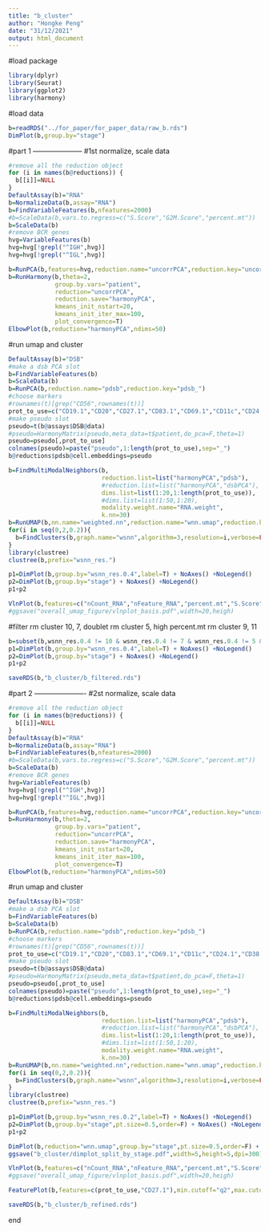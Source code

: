 ```yaml
---
title: "b_cluster"
author: "Hongke Peng"
date: "31/12/2021"
output: html_document
---
```


#load package
```r
library(dplyr)
library(Seurat)
library(ggplot2)
library(harmony)
```

#load data
```r
b=readRDS("../for_paper/for_paper_data/raw_b.rds")
DimPlot(b,group.by="stage")
```

#part 1 ---------------------
#1st normalize, scale data
```r
#remove all the reduction object
for (i in names(b@reductions)) {
  b[[i]]=NULL
}
DefaultAssay(b)="RNA"
b=NormalizeData(b,assay="RNA")
b=FindVariableFeatures(b,nfeatures=2000)
#b=ScaleData(b,vars.to.regress=c("S.Score","G2M.Score","percent.mt"))
b=ScaleData(b)
#remove BCR genes
hvg=VariableFeatures(b)
hvg=hvg[!grepl("^IGH",hvg)]
hvg=hvg[!grepl("^IGL",hvg)]

b=RunPCA(b,features=hvg,reduction.name="uncorrPCA",reduction.key="uncorrPCA_")
b=RunHarmony(b,theta=2,
             group.by.vars="patient",
             reduction="uncorrPCA",
             reduction.save="harmonyPCA",
             kmeans_init_nstart=20,
             kmeans_init_iter_max=100,
             plot_convergence=T)
ElbowPlot(b,reduction="harmonyPCA",ndims=50)
```

#run umap and cluster
```r
DefaultAssay(b)="DSB"
#make a dsb PCA slot
b=FindVariableFeatures(b)
b=ScaleData(b)
b=RunPCA(b,reduction.name="pdsb",reduction.key="pdsb_")
#choose markers
#rownames(t)[grep("CD56",rownames(t))]
prot_to_use=c("CD19.1","CD20","CD27.1","CD83.1","CD69.1","CD11c","CD24.1","CD38.1","CD1d","CD21","CD22.1","CD62L","CD3-UCHT1","CD8","CD4-RPA-T4")
#make pseudo slot
pseudo=t(b@assays$DSB@data)
#pseudo=HarmonyMatrix(pseudo,meta_data=t$patient,do_pca=F,theta=1)
pseudo=pseudo[,prot_to_use]
colnames(pseudo)=paste("pseudo",1:length(prot_to_use),sep="_")
b@reductions$pdsb@cell.embeddings=pseudo

b=FindMultiModalNeighbors(b,
                          reduction.list=list("harmonyPCA","pdsb"),
                          #reduction.list=list("harmonyPCA","dsbPCA"),
                          dims.list=list(1:20,1:length(prot_to_use)),
                          #dims.list=list(1:50,1:20),
                          modality.weight.name="RNA.weight",
                          k.nn=30)
b=RunUMAP(b,nn.name="weighted.nn",reduction.name="wnn.umap",reduction.key="wnnUMAP_")
for(i in seq(0,2,0.2)){
  b=FindClusters(b,graph.name="wsnn",algorithm=3,resolution=i,verbose=FALSE)
}
library(clustree)
clustree(b,prefix="wsnn_res.")
```
```r
p1=DimPlot(b,group.by="wsnn_res.0.4",label=T) + NoAxes() +NoLegend()
p2=DimPlot(b,group.by="stage") + NoAxes() +NoLegend()
p1+p2
```


```r
VlnPlot(b,features=c("nCount_RNA","nFeature_RNA","percent.mt","S.Score"),pt.size=0,ncol=2,group.by="wsnn_res.0.4")
#ggsave("overall_umap_figure/vlnplot_basis.pdf",width=20,heigh)
```

#filter
rm cluster 10, 7, doublet
rm cluster 5, high percent.mt
rm cluster 9, 11 
```r
b=subset(b,wsnn_res.0.4 != 10 & wsnn_res.0.4 != 7 & wsnn_res.0.4 != 5 & wsnn_res.0.4 != 9 & wsnn_res.0.4 != 11)
p1=DimPlot(b,group.by="wsnn_res.0.4",label=T) + NoAxes() +NoLegend()
p2=DimPlot(b,group.by="stage") + NoAxes() +NoLegend()
p1+p2
```

```r
saveRDS(b,"b_cluster/b_filtered.rds")
```

#part 2 ----------------------
#2st normalize, scale data
```r
#remove all the reduction object
for (i in names(b@reductions)) {
  b[[i]]=NULL
}
DefaultAssay(b)="RNA"
b=NormalizeData(b,assay="RNA")
b=FindVariableFeatures(b,nfeatures=2000)
#b=ScaleData(b,vars.to.regress=c("S.Score","G2M.Score","percent.mt"))
b=ScaleData(b)
#remove BCR genes
hvg=VariableFeatures(b)
hvg=hvg[!grepl("^IGH",hvg)]
hvg=hvg[!grepl("^IGL",hvg)]

b=RunPCA(b,features=hvg,reduction.name="uncorrPCA",reduction.key="uncorrPCA_")
b=RunHarmony(b,theta=2,
             group.by.vars="patient",
             reduction="uncorrPCA",
             reduction.save="harmonyPCA",
             kmeans_init_nstart=20,
             kmeans_init_iter_max=100,
             plot_convergence=T)
ElbowPlot(b,reduction="harmonyPCA",ndims=50)
```

#run umap and cluster
```r
DefaultAssay(b)="DSB"
#make a dsb PCA slot
b=FindVariableFeatures(b)
b=ScaleData(b)
b=RunPCA(b,reduction.name="pdsb",reduction.key="pdsb_")
#choose markers
#rownames(t)[grep("CD56",rownames(t))]
prot_to_use=c("CD19.1","CD20","CD83.1","CD69.1","CD11c","CD24.1","CD38.1","CD1d","CD21","CD22.1","CD62L","CD3-UCHT1","CD8","CD4-RPA-T4")
#make pseudo slot
pseudo=t(b@assays$DSB@data)
#pseudo=HarmonyMatrix(pseudo,meta_data=t$patient,do_pca=F,theta=1)
pseudo=pseudo[,prot_to_use]
colnames(pseudo)=paste("pseudo",1:length(prot_to_use),sep="_")
b@reductions$pdsb@cell.embeddings=pseudo

b=FindMultiModalNeighbors(b,
                          reduction.list=list("harmonyPCA","pdsb"),
                          #reduction.list=list("harmonyPCA","dsbPCA"),
                          dims.list=list(1:20,1:length(prot_to_use)),
                          #dims.list=list(1:50,1:20),
                          modality.weight.name="RNA.weight",
                          k.nn=30)
b=RunUMAP(b,nn.name="weighted.nn",reduction.name="wnn.umap",reduction.key="wnnUMAP_")
for(i in seq(0,2,0.2)){
  b=FindClusters(b,graph.name="wsnn",algorithm=3,resolution=i,verbose=FALSE)
}
library(clustree)
clustree(b,prefix="wsnn_res.")
```

```r
p1=DimPlot(b,group.by="wsnn_res.0.2",label=T) + NoAxes() +NoLegend()
p2=DimPlot(b,group.by="stage",pt.size=0.5,order=F) + NoAxes() +NoLegend()
p1+p2
```
```r
DimPlot(b,reduction="wnn.umap",group.by="stage",pt.size=0.5,order=F) + NoAxes() +NoLegend()
ggsave("b_cluster/dimplot_split_by_stage.pdf",width=5,height=5,dpi=300)
```



```r
VlnPlot(b,features=c("nCount_RNA","nFeature_RNA","percent.mt","S.Score","RNA.weight"),pt.size=0,ncol=2,group.by="wsnn_res.0.2")
#ggsave("overall_umap_figure/vlnplot_basis.pdf",width=20,heigh)
```
```r
FeaturePlot(b,features=c(prot_to_use,"CD27.1"),min.cutoff="q2",max.cutoff="q90",ncol=4)
```

```r
saveRDS(b,"b_cluster/b_refined.rds")
```
















































end